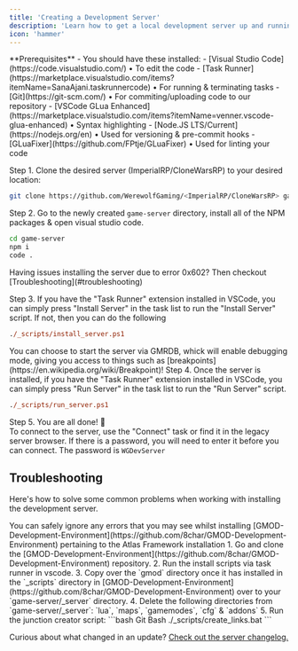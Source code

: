 ```yaml
---
title: 'Creating a Development Server'
description: 'Learn how to get a local development server up and running'
icon: 'hammer'
---
```


<Info>
  **Prerequisites** - You should have these installed:
    - [Visual Studio Code](https://code.visualstudio.com/) • To edit the code
    - [Task Runner](https://marketplace.visualstudio.com/items?itemName=SanaAjani.taskrunnercode) • For running & terminating tasks
    - [Git](https://git-scm.com/) • For commiting/uploading code to our repository
    - [VSCode GLua Enhanced](https://marketplace.visualstudio.com/items?itemName=venner.vscode-glua-enhanced) • Syntax highlighting
    - [Node.JS LTS/Current](https://nodejs.org/en) • Used for versioning & pre-commit hooks
    - [GLuaFixer](https://github.com/FPtje/GLuaFixer) • Used for linting your code
</Info>

Step 1. Clone the desired server (ImperialRP/CloneWarsRP) to your desired location:

```bash Git Bash
git clone https://github.com/WerewolfGaming/<ImperialRP/CloneWarsRP> game-server
```

Step 2. Go to the newly created `game-server` directory, install all of the NPM packages & open visual studio code.

```bash Git Bash
cd game-server
npm i
code .
```

<Tip>
  Having issues installing the server due to error 0x602? Then checkout [Troubleshooting](#troubleshooting)
</Tip>

Step 3. If you have the "Task Runner" extension installed in VSCode, you can simply press "Install Server" in the task list to run the "Install Server" script. If not, then you can do the following

```ps PowerShell
./_scripts/install_server.ps1
```

<Info>
  You can choose to start the server via GMRDB, whick will enable debugging mode, giving you access to things such as [breakpoints](https://en.wikipedia.org/wiki/Breakpoint)!
</Info>
Step 4. Once the server is installed, if you have the "Task Runner" extension installed in VSCode, you can simply press "Run Server" in the task list to run the "Run Server" script.

```ps PowerShell
./_scripts/run_server.ps1
```

Step 5. You are all done! 🎉<br />
To connect to the server, use the "Connect" task or find it in the legacy server browser. If there is a password, you will need to enter it before you can connect. The password is `WGDevServer`

## Troubleshooting

Here's how to solve some common problems when working with installing the development server.

<AccordionGroup>
  <Accordion title="SteamCMD - App state is 0x602 after update job">
    <Info>
      You can safely ignore any errors that you may see whilst installing [GMOD-Development-Environment](https://github.com/8char/GMOD-Development-Environment) pertaining to the Atlas Framework installation
    </Info>
    1. Go and clone the [GMOD-Development-Environment](https://github.com/8char/GMOD-Development-Environment) repository.
    2. Run the install scripts via task runner in vscode.
    3. Copy over the `gmod` directory once it has installed in the `_scripts` directory in [GMOD-Development-Environment](https://github.com/8char/GMOD-Development-Environment) over to your `game-server/_server` directory.
    4. Delete the following directories from `game-server/_server`: `lua`, `maps`, `gamemodes`, `cfg` & `addons`
    5. Run the junction creator script:
    ```bash Git Bash
    ./_scripts/create_links.bat
    ```
  </Accordion>
</AccordionGroup>

Curious about what changed in an update? [Check out the server changelog.](https://github.com/WerewolfGaming/ImperialRP/blob/main/CHANGELOG.md)
